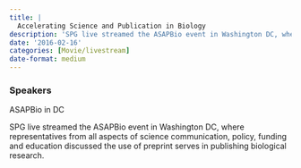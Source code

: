 ```yaml
---
title: |
  Accelerating Science and Publication in Biology
description: 'SPG live streamed the ASAPBio event in Washington DC, where representatives from all aspects of science communication, policy, funding and education discussed the use of preprint serves in publishing biological research.'
date: '2016-02-16'
categories: [Movie/livestream]
date-format: medium 
---
```



### Speakers  
ASAPBio in DC

SPG live streamed the ASAPBio event in Washington DC, where representatives from all aspects of science communication, policy, funding and education discussed the use of preprint serves in publishing biological research.



